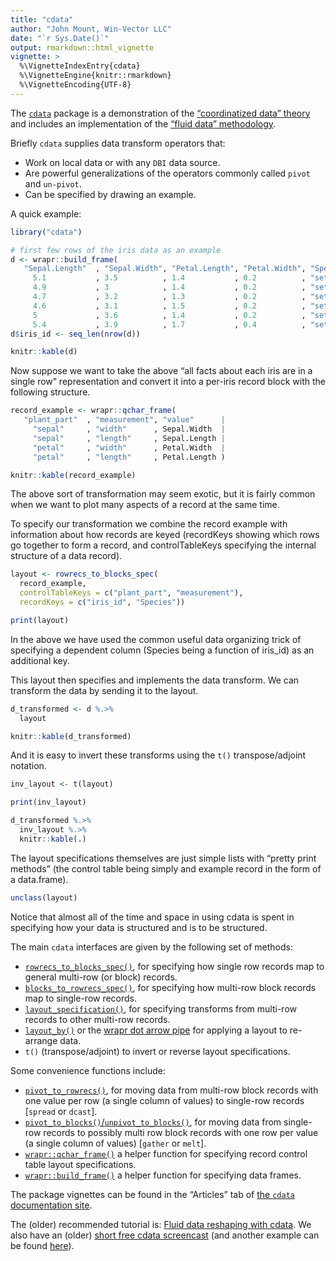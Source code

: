 ```yaml
---
title: "cdata"
author: "John Mount, Win-Vector LLC"
date: "`r Sys.Date()`"
output: rmarkdown::html_vignette
vignette: >
  %\VignetteIndexEntry{cdata}
  %\VignetteEngine{knitr::rmarkdown}
  %\VignetteEncoding{UTF-8}
---
```


The [`cdata`](https://github.com/WinVector/cdata) package is a demonstration of the ["coordinatized data" theory](http://winvector.github.io/FluidData/RowsAndColumns.html) and includes an implementation of the ["fluid data" methodology](http://winvector.github.io/FluidData/FluidData.html).   

Briefly `cdata` supplies data transform operators that:

 * Work on local data or with any `DBI` data source.
 * Are powerful generalizations of the operators commonly called `pivot` and `un-pivot`.
 * Can be specified by drawing an example.

A quick example:

```r
library("cdata")

# first few rows of the iris data as an example
d <- wrapr::build_frame(
   "Sepal.Length"  , "Sepal.Width", "Petal.Length", "Petal.Width", "Species" |
     5.1           , 3.5          , 1.4           , 0.2          , "setosa"  |
     4.9           , 3            , 1.4           , 0.2          , "setosa"  |
     4.7           , 3.2          , 1.3           , 0.2          , "setosa"  |
     4.6           , 3.1          , 1.5           , 0.2          , "setosa"  |
     5             , 3.6          , 1.4           , 0.2          , "setosa"  |
     5.4           , 3.9          , 1.7           , 0.4          , "setosa"  )
d$iris_id <- seq_len(nrow(d))

knitr::kable(d)
```

Now suppose we want to take the above "all facts about each iris are in a single row" representation and convert it into a per-iris record block with the following structure.

```r
record_example <- wrapr::qchar_frame(
   "plant_part"  , "measurement", "value"      |
     "sepal"     , "width"      , Sepal.Width  |
     "sepal"     , "length"     , Sepal.Length |
     "petal"     , "width"      , Petal.Width  |
     "petal"     , "length"     , Petal.Length )

knitr::kable(record_example)
```

The above sort of transformation may seem exotic, but it is fairly common when we want to plot many aspects of a record at the same time.

To specify our transformation we combine the record example with information about how records are keyed (recordKeys showing which rows go together to form a record, and controlTableKeys specifying the internal structure of a data record).

```r
layout <- rowrecs_to_blocks_spec(
  record_example,
  controlTableKeys = c("plant_part", "measurement"),
  recordKeys = c("iris_id", "Species"))

print(layout)
```

In the above we have used the common useful data organizing trick of specifying a dependent column (Species being a function of iris_id) as an additional key.

This layout then specifies and implements the data transform.  We can transform the data by sending it to the layout.

```r
d_transformed <- d %.>% 
  layout

knitr::kable(d_transformed)
```

And it is easy to invert these transforms using the `t()` transpose/adjoint notation.

```r
inv_layout <- t(layout)

print(inv_layout)

d_transformed %.>%
  inv_layout %.>%
  knitr::kable(.)
```

The layout specifications themselves are just simple lists with "pretty print methods" (the control table being simply and example record in the form of a data.frame).

```r
unclass(layout)
```

Notice that almost all of the time and space in using cdata is spent in specifying how your data is structured and is to be structured.

The main `cdata` interfaces are given by the following set of methods:

  * [`rowrecs_to_blocks_spec()`](https://winvector.github.io/cdata/reference/rowrecs_to_blocks_spec.html), for specifying how single row records map to general multi-row (or block) records.
  * [`blocks_to_rowrecs_spec()`](https://winvector.github.io/cdata/reference/blocks_to_rowrecs_spec.html), for specifying how multi-row block records map to single-row records.
  * [`layout_specification()`](https://winvector.github.io/cdata/reference/layout_specification.html), for specifying transforms from multi-row records to other multi-row records.
  * [`layout_by()`](https://winvector.github.io/cdata/reference/layout_by.html) or the [wrapr dot arrow pipe](https://winvector.github.io/wrapr/reference/dot_arrow.html) for applying a layout to re-arrange data.
  * `t()` (transpose/adjoint) to invert or reverse layout specifications.

Some convenience functions include:

  * [`pivot_to_rowrecs()`](https://winvector.github.io/cdata/reference/pivot_to_rowrecs.html), for moving data from multi-row block records with one value per row (a single column of values) to single-row records [`spread` or `dcast`].
  * [`pivot_to_blocks()`/`unpivot_to_blocks()`](https://winvector.github.io/cdata/reference/unpivot_to_blocks.html), for moving data from single-row records to possibly multi row block records with one row per value (a single column of values) [`gather` or `melt`].
  * [`wrapr::qchar_frame()`](https://winvector.github.io/wrapr/reference/qchar_frame.html) a helper function for specifying record control table layout specifications.
 * [`wrapr::build_frame()`](https://winvector.github.io/wrapr/reference/build_frame.html) a helper function for specifying data frames.
  
The package vignettes can be found in the "Articles" tab of [the `cdata` documentation site](https://winvector.github.io/cdata/).

The (older) recommended tutorial is: [Fluid data reshaping with cdata](http://winvector.github.io/FluidData/FluidDataReshapingWithCdata.html). We also have an (older) [short free cdata screencast](https://youtu.be/4cYbP3kbc0k) (and another example can be found [here](http://winvector.github.io/FluidData/DataWranglingAtScale.html)).

